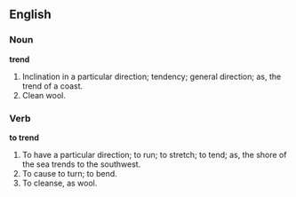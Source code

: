 ==English==

===Noun===

'''trend'''

#Inclination in a particular direction; tendency; general direction; as, the trend of a coast.
#Clean wool.

===Verb===

'''to trend'''

#To have a particular direction; to run; to stretch; to tend; as, the shore of the sea trends to the southwest.
#To cause to turn; to bend.
#To cleanse, as wool.
